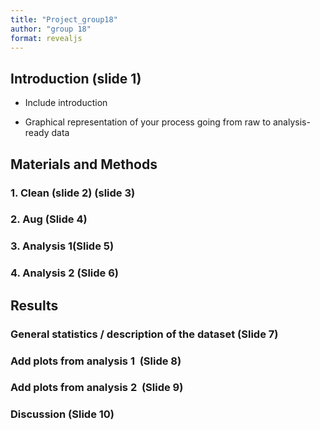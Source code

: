 ```yaml
---
title: "Project_group18"
author: "group 18"
format: revealjs
---
```


## Introduction (slide 1)

-   Include introduction

-   Graphical representation of your process going from raw to analysis-ready data

## Materials and Methods 

### 1. Clean (slide 2) (slide 3)

### 2. Aug (Slide 4)

### 3. Analysis 1(Slide 5)

### 4. Analysis 2 (Slide 6)

## **Results** 

### General statistics / description of the dataset (Slide 7)

### Add plots from analysis 1  (Slide 8)

### Add plots from analysis 2  (Slide 9)

### **Discussion (Slide 10)**
